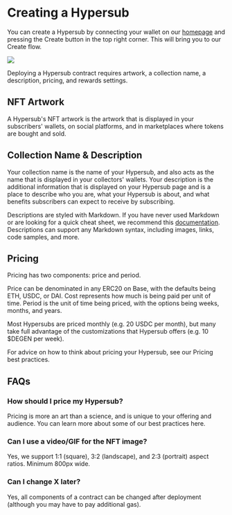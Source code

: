# Creating a Hypersub

You can create a Hypersub by connecting your wallet on our [homepage](http://hypersub.withfabric.xyz) and pressing the Create button in the top right corner. This will bring you to our Create flow.

![](https://lh7-us.googleusercontent.com/docsz/AD_4nXeFI_3K-cX4SB873j2MH8J1PA_zICmdgg_I4D8-EPuq1to9XkD_V9K760124nu5hf29u3cHg85yEyYucrh6zFIchL7VKKTEkb_Gn4xB0GdwJ4CfTvb6VjN7vlFha7pHB04KggdUlK0FkwM2nFfl2LwObhke?key=CzS0AyB6sNDvfFCqEEQhVQ)

Deploying a Hypersub contract requires artwork, a collection name, a description, pricing, and rewards settings.

## NFT Artwork

A Hypersub's NFT artwork is the artwork that is displayed in your subscribers' wallets, on social platforms, and in marketplaces where tokens are bought and sold.

## Collection Name & Description

Your collection name is the name of your Hypersub, and also acts as the name that is displayed in your collectors' wallets. Your description is the additional information that is displayed on your Hypersub page and is a place to describe who you are, what your Hypersub is about, and what benefits subscribers can expect to receive by subscribing.

Descriptions are styled with Markdown. If you have never used Markdown or are looking for a quick cheat sheet, we recommend this [documentation](https://www.markdownguide.org/basic-syntax/). Descriptions can support any Markdown syntax, including images, links, code samples, and more.

## Pricing

Pricing has two components: price and period.

Price can be denominated in any ERC20 on Base, with the defaults being ETH, USDC, or DAI. Cost represents how much is being paid per unit of time. Period is the unit of time being priced, with the options being weeks, months, and years.

Most Hypersubs are priced monthly (e.g. 20 USDC per month), but many take full advantage of the customizations that Hypersub offers (e.g. 10 $DEGEN per week).

For advice on how to think about pricing your Hypersub, see our Pricing best practices.

## FAQs

### How should I price my Hypersub?

Pricing is more an art than a science, and is unique to your offering and audience. You can learn more about some of our best practices here.

### Can I use a video/GIF for the NFT image?

Yes, we support 1:1 (square), 3:2 (landscape), and 2:3 (portrait) aspect ratios. Minimum 800px wide.

### Can I change X later?

Yes, all components of a contract can be changed after deployment (although you may have to pay additional gas).
